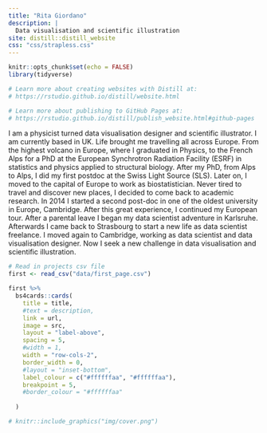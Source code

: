 ```yaml
---
title: "Rita Giordano"
description: |
  Data visualisation and scientific illustration
site: distill::distill_website
css: "css/strapless.css"
---
```

<!-- Remove margin under images -->
<style>
d-article div.sourceCode pre {
  background: #dae7f1;
}

code {
  background-color: #dae7f1;
}

d-article pre  {
  background-color: #dae7f1;
}
</style>

```r
knitr::opts_chunk$set(echo = FALSE)
library(tidyverse)

# Learn more about creating websites with Distill at:
# https://rstudio.github.io/distill/website.html

# Learn more about publishing to GitHub Pages at:
# https://rstudio.github.io/distill/publish_website.html#github-pages

```
I am a physicist turned data visualisation designer and scientific illustrator. I am currently based in UK. Life brought me travelling all across Europe. From the highest volcano in Europe, where I graduated in Physics, to the French Alps for a PhD at the European Synchrotron Radiation Facility (ESRF) in statistics and physics applied to structural biology. After my PhD, from Alps to Alps, I did my first postdoc at the Swiss Light Source (SLS). Later on, I moved to the capital of Europe to work as biostatistician. Never tired to travel and discover new places, I decided to come back to academic research.  In 2014 I started a second post-doc in one of the oldest university in Europe, Cambridge. After this great experience, I continued my European tour. After a parental leave I began my data scientist adventure in Karlsruhe. Afterwards I came back to Strasbourg to start a new life as data scientist freelance. I moved again to Cambridge, working as data scientist and data visualisation designer. Now I seek a new challenge in data visualisation and scientific illustration.
```r
# Read in projects csv file 
first <- read_csv("data/first_page.csv")
```

```r
first %>% 
  bs4cards::cards(
    title = title,
    #text = description,
    link = url,
    image = src,
    layout = "label-above",
    spacing = 5,
    #width = 1,
    width = "row-cols-2",
    border_width = 0,
    #layout = "inset-bottom",
    label_colour = c("#ffffffaa", "#ffffffaa"),
    breakpoint = 5,
    #border_colour = "#ffffffaa"
    
  )
```


```r
# knitr::include_graphics("img/cover.png")
```

<!-- ![Cover ESPI March 2020 Issue](img/cover.jpg) -->
